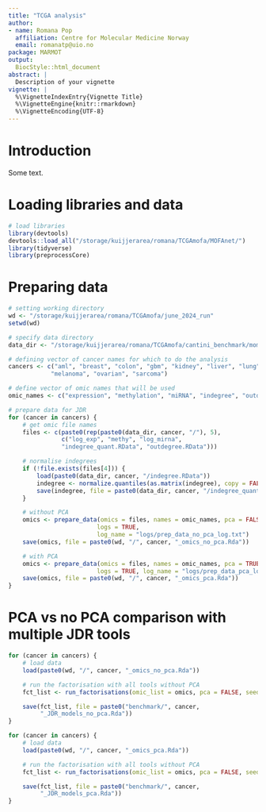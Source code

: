 ```yaml
---
title: "TCGA analysis"
author:
- name: Romana Pop
  affiliation: Centre for Molecular Medicine Norway
  email: romanatp@uio.no
package: MARMOT
output:
  BiocStyle::html_document
abstract: |
  Description of your vignette
vignette: |
  %\VignetteIndexEntry{Vignette Title}
  %\VignetteEngine{knitr::rmarkdown}
  %\VignetteEncoding{UTF-8}
---
```


# Introduction

Some text. 

# Loading libraries and data
```r
# load libraries
library(devtools)
devtools::load_all("/storage/kuijjerarea/romana/TCGAmofa/MOFAnet/")
library(tidyverse)
library(preprocessCore)
```

# Preparing data
```r
# setting working directory
wd <- "/storage/kuijjerarea/romana/TCGAmofa/june_2024_run"
setwd(wd)

# specify data directory
data_dir <- "/storage/kuijjerarea/romana/TCGAmofa/cantini_benchmark/momix-notebook/data/cancer/"

# defining vector of cancer names for which to do the analysis
cancers <- c("aml", "breast", "colon", "gbm", "kidney", "liver", "lung",
            "melanoma", "ovarian", "sarcoma")

# define vector of omic names that will be used
omic_names <- c("expression", "methylation", "miRNA", "indegree", "outdegree")
```
```r
# prepare data for JDR
for (cancer in cancers) {
    # get omic file names
    files <- c(paste0(rep(paste0(data_dir, cancer, "/"), 5),
               c("log_exp", "methy", "log_mirna",
               "indegree_quant.RData", "outdegree.RData")))

    # normalise indegrees
    if (!file.exists(files[4])) {
        load(paste0(data_dir, cancer, "/indegree.RData"))
        indegree <- normalize.quantiles(as.matrix(indegree), copy = FALSE)
        save(indegree, file = paste0(data_dir, cancer, "/indegree_quant.RData"))
    }

    # without PCA
    omics <- prepare_data(omics = files, names = omic_names, pca = FALSE,
                         logs = TRUE,
                         log_name = "logs/prep_data_no_pca_log.txt")
    save(omics, file = paste0(wd, "/", cancer, "_omics_no_pca.Rda"))

    # with PCA
    omics <- prepare_data(omics = files, names = omic_names, pca = TRUE,
                         logs = TRUE, log_name = "logs/prep_data_pca_log.txt")
    save(omics, file = paste0(wd, "/", cancer, "_omics_pca.Rda"))
}
```

# PCA vs no PCA comparison with multiple JDR tools

```r
for (cancer in cancers) {
    # load data
    load(paste0(wd, "/", cancer, "_omics_no_pca.Rda"))

    # run the factorisation with all tools without PCA
    fct_list <- run_factorisations(omic_list = omics, pca = FALSE, seed = 13)

    save(fct_list, file = paste0("benchmark/", cancer,
         "_JDR_models_no_pca.Rda"))
}
```

```r
for (cancer in cancers) {
    # load data
    load(paste0(wd, "/", cancer, "_omics_pca.Rda"))

    # run the factorisation with all tools without PCA
    fct_list <- run_factorisations(omic_list = omics, pca = FALSE, seed = 13)

    save(fct_list, file = paste0("benchmark/", cancer,
         "_JDR_models_pca.Rda"))
}
```